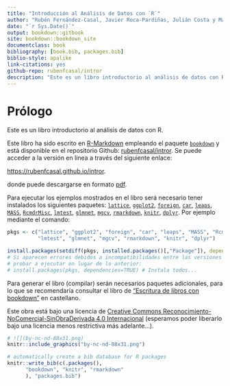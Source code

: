 ```yaml
--- 
title: "Introducción al Análisis de Datos con `R`"
author: "Rubén Fernández-Casal, Javier Roca-Pardiñas, Julián Costa y Manuel Oviedo"
date: "`r Sys.Date()`"
output: bookdown::gitbook
site: bookdown::bookdown_site
documentclass: book
bibliography: [book.bib, packages.bib]
biblio-style: apalike
link-citations: yes
github-repo: rubenfcasal/intror
description: "Este es un libro introductorio al análisis de datos con R"
---
```


# Prólogo {-}

Este es un libro introductorio al análisis de datos con R. 

Este libro ha sido escrito en [R-Markdown](http://rmarkdown.rstudio.com) empleando el paquete [`bookdown`](https://bookdown.org/yihui/bookdown/)  y está disponible en el repositorio Github: [rubenfcasal/intror](https://github.com/rubenfcasal/book_remuestreo). 
Se puede acceder a la versión en línea a través del siguiente enlace:

<https://rubenfcasal.github.io/intror>.

<!-- 
<a class="btn pull-left js-toolbar-action" aria-label="PDF" title="PDF" href="#"><i class="fa fa-file-pdf-o"></i></a> 
-->

donde puede descargarse en formato [pdf](https://rubenfcasal.github.io/intror/Intro_Analisis_Datos_R.pdf).

Para ejecutar los ejemplos mostrados en el libro será necesario tener instalados los siguientes paquetes:
[`lattice`](https://cran.r-project.org/web/packages/lattice/index.html), 
[`ggplot2`](https://cran.r-project.org/web/packages/ggplot2/index.html), 
[`foreign`](https://cran.r-project.org/web/packages/foreign/index.html), 
[`car`](https://cran.r-project.org/web/packages/car/index.html), 
[`leaps`](https://cran.r-project.org/web/packages/leaps/index.html), 
[`MASS`](https://cran.r-project.org/web/packages/MASS/index.html), 
[`RcmdrMisc`](https://cran.r-project.org/web/packages/RcmdrMisc/index.html), 
[`lmtest`](https://cran.r-project.org/web/packages/lmtest/index.html), 
[`glmnet`](https://cran.r-project.org/web/packages/glmnet/index.html), 
[`mgcv`](https://cran.r-project.org/web/packages/mgcv/index.html), 
[`rmarkdown`](https://cran.r-project.org/web/packages/rmarkdown/index.html), 
[`knitr`](https://cran.r-project.org/web/packages/knitr/index.html), 
[`dplyr`](https://cran.r-project.org/web/packages/dplyr/index.html).
Por ejemplo mediante el comando:
```r
pkgs <- c("lattice", "ggplot2", "foreign", "car", "leaps", "MASS", "RcmdrMisc", 
          "lmtest", "glmnet", "mgcv", "rmarkdown", "knitr", "dplyr")

install.packages(setdiff(pkgs, installed.packages()[,"Package"]), dependencies = TRUE)
# Si aparecen errores debidos a incompatibilidades entre las versiones de los paquetes, 
# probar a ejecutar en lugar de lo anterior:
# install.packages(pkgs, dependencies=TRUE) # Instala todos...
```

Para generar el libro (compilar) serán necesarios paquetes adicionales, 
para lo que se recomendaría consultar el libro de ["Escritura de libros con bookdown" ](https://rubenfcasal.github.io/bookdown_intro) en castellano.


Este obra está bajo una licencia de [Creative Commons Reconocimiento-NoComercial-SinObraDerivada 4.0 Internacional ](https://creativecommons.org/licenses/by-nc-nd/4.0/deed.es_ES) 
(esperamos poder liberarlo bajo una licencia menos restrictiva más adelante...).

```r
# ![](by-nc-nd-88x31.png)
knitr::include_graphics("by-nc-nd-88x31.png")
```


```r
# automatically create a bib database for R packages
knitr::write_bib(c(.packages(), 
      "bookdown", "knitr", "rmarkdown"
      ), "packages.bib")
```
